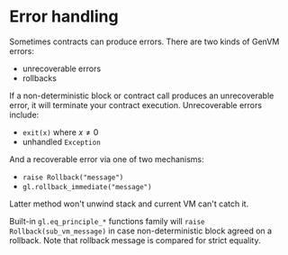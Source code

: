 
# Error handling

Sometimes contracts can produce errors. There are two kinds of GenVM errors:

- unrecoverable errors
- rollbacks

If a non-deterministic block or contract call produces an unrecoverable error, it will terminate your contract execution. Unrecoverable errors include:

- `exit(x)` where $x \neq 0$
- unhandled `Exception`

And a recoverable error via one of two mechanisms:

- `raise Rollback("message")`
- `gl.rollback_immediate("message")`

Latter method won't unwind stack and current VM can't catch it.

Built-in `gl.eq_principle_*` functions family will `raise Rollback(sub_vm_message)` in case non-deterministic block agreed on a rollback. Note that rollback message is compared for strict equality.
